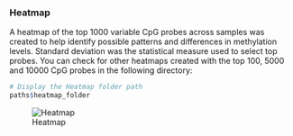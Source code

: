
### Heatmap 

A heatmap of the top 1000 variable CpG probes across samples was created to help identify possible patterns and differences in methylation levels. Standard deviation was the statistical measure used to select top probes. You can check for other heatmaps created with the top 100, 5000 and 10000 CpG probes in the following directory: 

```r
# Display the Heatmap folder path
paths$heatmap_folder
```



![Heatmap](`r file.path(paths$heatmap_folder, paste0(values_row$data_names,"_heatmap_1000.png"))`){#fig-Heatmap}
